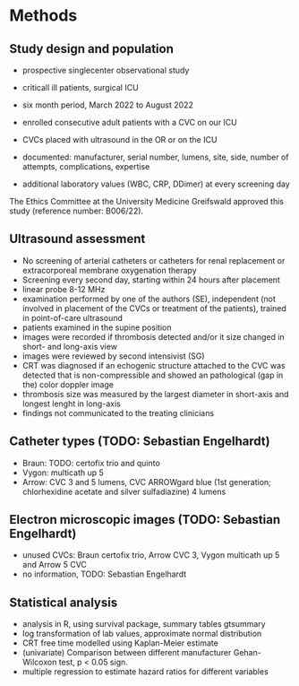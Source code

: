 # Methods

## Study design and population

- prospective singlecenter observational study
- criticall ill patients, surgical ICU
- six month period, March 2022 to August 2022
- enrolled consecutive adult patients with a CVC on our ICU

- CVCs placed with ultrasound in the OR or on the ICU
- documented: manufacturer, serial number, lumens, site, side, number of attempts, complications, expertise
- additional laboratory values (WBC, CRP, DDimer) at every screening day

The Ethics Committee at the University Medicine Greifswald
approved this study (reference number: B006/22).

## Ultrasound assessment

- No screening of arterial catheters or catheters for renal replacement or extracorporeal membrane oxygenation therapy
- Screening every second day, starting within 24 hours after placement
- linear probe 8-12 MHz
- examination performed by one of the authors (SE), independent (not involved in placement of the CVCs or treatment of the patients), trained in point-of-care ultrasound
- patients examined in the supine position
- images were recorded if thrombosis detected and/or it size changed in short- and long-axis view
- images were reviewed by second intensivist (SG)
- CRT was diagnosed if an echogenic structure attached to the CVC was detected that is non-compressible and showed an pathological (gap in the) color doppler image
- thrombosis size was measured by the largest diameter in short-axis and longest lenght in long-axis
- findings not communicated to the treating clinicians

## Catheter types (TODO: Sebastian Engelhardt)

- Braun: TODO: certofix trio and quinto
- Vygon: multicath up 5
- Arrow: CVC 3 and 5 lumens, CVC ARROWgard blue (1st generation; chlorhexidine acetate and silver sulfadiazine) 4 lumens

## Electron microscopic images (TODO: Sebastian Engelhardt)

- unused CVCs: Braun certofix trio, Arrow CVC 3, Vygon multicath up 5 and Arrow 5 CVC
- no information, TODO: Sebastian Engelhardt

## Statistical analysis

- analysis in R, using survival package, summary tables gtsummary
- log transformation of lab values, approximate normal distribution
- CRT free time modelled using Kaplan-Meier estimate
- (univariate) Comparison between different manufacturer Gehan-Wilcoxon test, p < 0.05 sign.
- multiple regression to estimate hazard ratios for different variables
